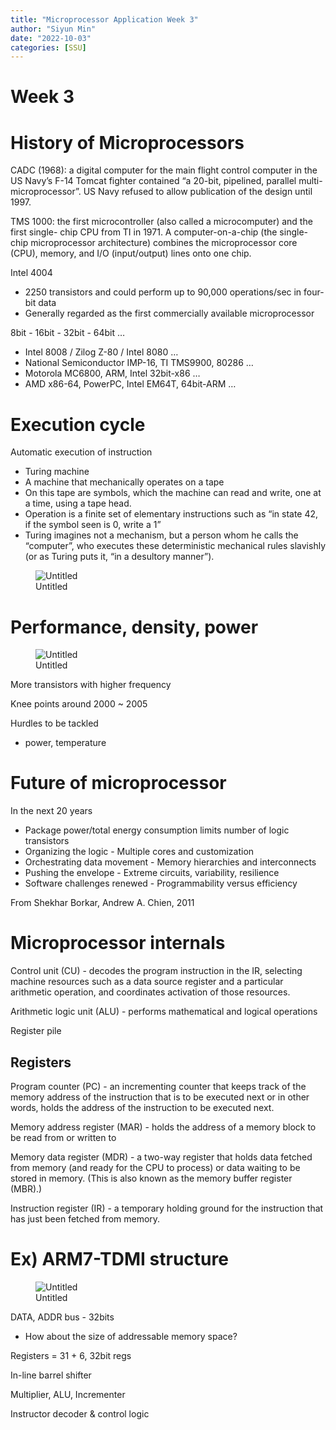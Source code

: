 ```yaml
---
title: "Microprocessor Application Week 3"
author: "Siyun Min"
date: "2022-10-03"
categories: [SSU]
---
```

# Week 3

# History of Microprocessors

CADC (1968): a digital computer for the main flight control computer in the US Navy’s F-14 Tomcat fighter contained “a 20-bit, pipelined, parallel multi-microprocessor”. US Navy refused to allow publication of the design until 1997.

TMS 1000: the first microcontroller (also called a microcomputer) and the first single- chip CPU from TI in 1971. A computer-on-a-chip (the single-chip microprocessor architecture) combines the microprocessor core (CPU), memory, and I/O (input/output) lines onto one chip.

Intel 4004

- 2250 transistors and could perform up to 90,000 operations/sec in four-bit data
- Generally regarded as the first commercially available microprocessor

8bit - 16bit - 32bit - 64bit …

- Intel 8008 / Zilog Z-80 / Intel 8080 …
- National Semiconductor IMP-16, TI TMS9900, 80286 …
- Motorola MC6800, ARM, Intel 32bit-x86 …
- AMD x86-64, PowerPC, Intel EM64T, 64bit-ARM …

# Execution cycle

Automatic execution of instruction

- Turing machine
- A machine that mechanically operates on a tape
- On this tape are symbols, which the machine can read and write, one at a time, using a tape head.
- Operation is a finite set of elementary instructions such as “in state 42, if the symbol seen is 0, write a 1”
- Turing imagines not a mechanism, but a person whom he calls the “computer”, who executes these deterministic mechanical rules slavishly (or as Turing puts it, “in a desultory manner”).

![Untitled](./Untitled.png)

# Performance, density, power

![Untitled](./Untitled%201.png)

More transistors with higher frequency

Knee points around 2000 ~ 2005

Hurdles to be tackled

- power, temperature

# Future of microprocessor

In the next 20 years

- Package power/total energy consumption limits number of logic transistors
- Organizing the logic - Multiple cores and customization
- Orchestrating data movement - Memory hierarchies and interconnects
- Pushing the envelope - Extreme circuits, variability, resilience
- Software challenges renewed - Programmability versus efficiency

From Shekhar Borkar, Andrew A. Chien, 2011

# Microprocessor internals

Control unit (CU) - decodes the program instruction in the IR, selecting machine resources such as a data source register and a particular arithmetic operation, and coordinates activation of those resources.

Arithmetic logic unit (ALU) - performs mathematical and logical operations

Register pile

## Registers

Program counter (PC) - an incrementing counter that keeps track of the memory address of the instruction that is to be executed next or in other words, holds the address of the instruction to be executed next.

Memory address register (MAR) - holds the address of a memory block to be read from or written to

Memory data register (MDR) - a two-way register that holds data fetched from memory (and ready for the CPU to process) or data waiting to be stored in memory. (This is also known as the memory buffer register (MBR).)

Instruction register (IR) - a temporary holding ground for the instruction that has just been fetched from memory.

# Ex) ARM7-TDMI structure

![Untitled](./Untitled%202.png)

DATA, ADDR bus - 32bits

- How about the size of addressable memory space?

Registers = 31 + 6, 32bit regs

In-line barrel shifter

Multiplier, ALU, Incrementer

Instructor decoder & control logic